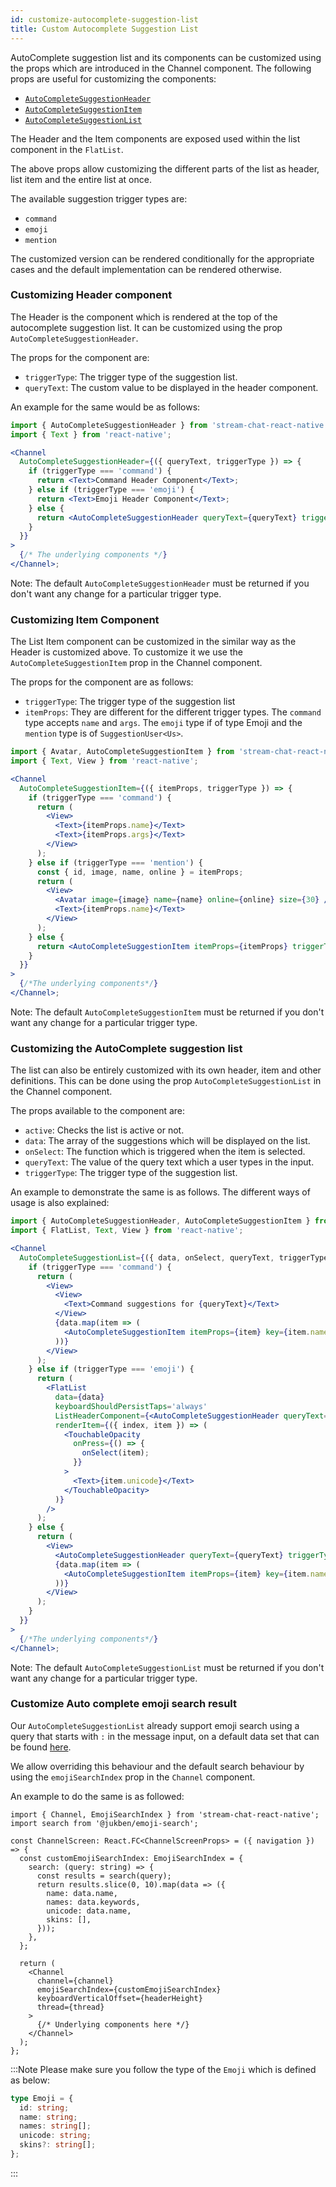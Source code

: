 ```yaml
---
id: customize-autocomplete-suggestion-list
title: Custom Autocomplete Suggestion List
---
```


AutoComplete suggestion list and its components can be customized using the props which are introduced in the Channel component.
The following props are useful for customizing the components:

- [`AutoCompleteSuggestionHeader`](../core-components/channel.mdx#autocompletesuggestionheader)
- [`AutoCompleteSuggestionItem`](../core-components/channel.mdx#autocompletesuggestionitem)
- [`AutoCompleteSuggestionList`](../core-components/channel.mdx#autocompletesuggestionlist)

The Header and the Item components are exposed used within the list component in the `FlatList`.

The above props allow customizing the different parts of the list as header, list item and the entire list at once.

The available suggestion trigger types are:

- `command`
- `emoji`
- `mention`

The customized version can be rendered conditionally for the appropriate cases and the default implementation can be rendered otherwise.

### Customizing Header component

The Header is the component which is rendered at the top of the autocomplete suggestion list. It can be customized using the prop `AutoCompleteSuggestionHeader`.

The props for the component are:

- `triggerType`: The trigger type of the suggestion list.
- `queryText`: The custom value to be displayed in the header component.

An example for the same would be as follows:

```jsx
import { AutoCompleteSuggestionHeader } from 'stream-chat-react-native';
import { Text } from 'react-native';

<Channel
  AutoCompleteSuggestionHeader={({ queryText, triggerType }) => {
    if (triggerType === 'command') {
      return <Text>Command Header Component</Text>;
    } else if (triggerType === 'emoji') {
      return <Text>Emoji Header Component</Text>;
    } else {
      return <AutoCompleteSuggestionHeader queryText={queryText} triggerType={triggerType} />;
    }
  }}
>
  {/* The underlying components */}
</Channel>;
```

Note: The default `AutoCompleteSuggestionHeader` must be returned if you don't want any change for a particular trigger type.

### Customizing Item Component

The List Item component can be customized in the similar way as the Header is customized above. To customize it we use the `AutoCompleteSuggestionItem` prop in the Channel component.

The props for the component are as follows:

- `triggerType`: The trigger type of the suggestion list
- `itemProps`: They are different for the different trigger types. The `command` type accepts `name` and `args`. The `emoji` type if of type Emoji and the `mention` type is of `SuggestionUser<Us>`.

```jsx
import { Avatar, AutoCompleteSuggestionItem } from 'stream-chat-react-native';
import { Text, View } from 'react-native';

<Channel
  AutoCompleteSuggestionItem={({ itemProps, triggerType }) => {
    if (triggerType === 'command') {
      return (
        <View>
          <Text>{itemProps.name}</Text>
          <Text>{itemProps.args}</Text>
        </View>
      );
    } else if (triggerType === 'mention') {
      const { id, image, name, online } = itemProps;
      return (
        <View>
          <Avatar image={image} name={name} online={online} size={30} />
          <Text>{itemProps.name}</Text>
        </View>
      );
    } else {
      return <AutoCompleteSuggestionItem itemProps={itemProps} triggerType={triggerType} />;
    }
  }}
>
  {/*The underlying components*/}
</Channel>;
```

Note: The default `AutoCompleteSuggestionItem` must be returned if you don't want any change for a particular trigger type.

### Customizing the AutoComplete suggestion list

The list can also be entirely customized with its own header, item and other definitions. This can be done using the prop `AutoCompleteSuggestionList` in the Channel component.

The props available to the component are:

- `active`: Checks the list is active or not.
- `data`: The array of the suggestions which will be displayed on the list.
- `onSelect`: The function which is triggered when the item is selected.
- `queryText`: The value of the query text which a user types in the input.
- `triggerType`: The trigger type of the suggestion list.

An example to demonstrate the same is as follows. The different ways of usage is also explained:

```jsx
import { AutoCompleteSuggestionHeader, AutoCompleteSuggestionItem } from 'stream-chat-react-native';
import { FlatList, Text, View } from 'react-native';

<Channel
  AutoCompleteSuggestionList={({ data, onSelect, queryText, triggerType }) => {
    if (triggerType === 'command') {
      return (
        <View>
          <View>
            <Text>Command suggestions for {queryText}</Text>
          </View>
          {data.map(item => (
            <AutoCompleteSuggestionItem itemProps={item} key={item.name} triggerType={triggerType} />
          ))}
        </View>
      );
    } else if (triggerType === 'emoji') {
      return (
        <FlatList
          data={data}
          keyboardShouldPersistTaps='always'
          ListHeaderComponent={<AutoCompleteSuggestionHeader queryText={queryText} triggerType={triggerType} />}
          renderItem={({ index, item }) => (
            <TouchableOpacity
              onPress={() => {
                onSelect(item);
              }}
            >
              <Text>{item.unicode}</Text>
            </TouchableOpacity>
          )}
        />
      );
    } else {
      return (
        <View>
          <AutoCompleteSuggestionHeader queryText={queryText} triggerType={triggerType} />
          {data.map(item => (
            <AutoCompleteSuggestionItem itemProps={item} key={item.name} triggerType={triggerType} />
          ))}
        </View>
      );
    }
  }}
>
  {/*The underlying components*/}
</Channel>;
```

Note: The default `AutoCompleteSuggestionList` must be returned if you don't want any change for a particular trigger type.

### Customize Auto complete emoji search result

Our `AutoCompleteSuggestionList` already support emoji search using a query that starts with `:` in the message input, on a default data set that can be found [here](https://github.com/GetStream/stream-chat-react-native/blob/develop/package/src/emoji-data/index.ts).

We allow overriding this behaviour and the default search behaviour by using the `emojiSearchIndex` prop in the `Channel` component.

An example to do the same is as followed:

```tsx
import { Channel, EmojiSearchIndex } from 'stream-chat-react-native';
import search from '@jukben/emoji-search';

const ChannelScreen: React.FC<ChannelScreenProps> = ({ navigation }) => {
  const customEmojiSearchIndex: EmojiSearchIndex = {
    search: (query: string) => {
      const results = search(query);
      return results.slice(0, 10).map(data => ({
        name: data.name,
        names: data.keywords,
        unicode: data.name,
        skins: [],
      }));
    },
  };

  return (
    <Channel
      channel={channel}
      emojiSearchIndex={customEmojiSearchIndex}
      keyboardVerticalOffset={headerHeight}
      thread={thread}
    >
      {/* Underlying components here */}
    </Channel>
  );
};
```

:::Note
Please make sure you follow the type of the `Emoji` which is defined as below:

```ts
type Emoji = {
  id: string;
  name: string;
  names: string[];
  unicode: string;
  skins?: string[];
};
```

:::

